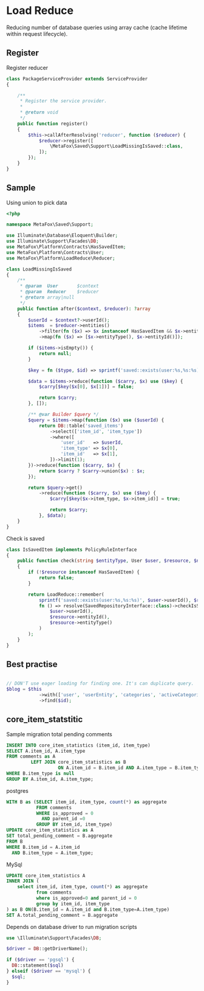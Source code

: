 # Load Reduce

Reducing number of database queries using array cache (cache lifetime within request lifecycle).

## Register

Register reducer

```php
class PackageServiceProvider extends ServiceProvider
{

    /**
     * Register the service provider.
     *
     * @return void
     */
    public function register()
    {
        $this->callAfterResolving('reducer', function ($reducer) {
            $reducer->register([
                \MetaFox\Saved\Support\LoadMissingIsSaved::class,
            ]);
        });
    }
}

```

## Sample

Using union to pick data

```php
<?php

namespace MetaFox\Saved\Support;

use Illuminate\Database\Eloquent\Builder;
use Illuminate\Support\Facades\DB;
use MetaFox\Platform\Contracts\HasSavedItem;
use MetaFox\Platform\Contracts\User;
use MetaFox\Platform\LoadReduce\Reducer;

class LoadMissingIsSaved
{
    /**
     * @param  User       $context
     * @param  Reducer    $reducer
     * @return array|null
     */
    public function after($context, $reducer): ?array
    {
        $userId = $context?->userId();
        $items  = $reducer->entities()
            ->filter(fn ($x) => $x instanceof HasSavedItem && $x->entityType() !== 'feed')
            ->map(fn ($x) => [$x->entityType(), $x->entityId()]);

        if ($items->isEmpty()) {
            return null;
        }

        $key = fn ($type, $id) => sprintf('saved::exists(user:%s,%s:%s)', $userId, $type, $id);

        $data = $items->reduce(function ($carry, $x) use ($key) {
            $carry[$key($x[0], $x[1])] = false;

            return $carry;
        }, []);

        /** @var Builder $query */
        $query = $items->map(function ($x) use ($userId) {
            return DB::table('saved_items')
                ->select(['item_id', 'item_type'])
                ->where([
                    'user_id'   => $userId,
                    'item_type' => $x[0],
                    'item_id'   => $x[1],
                ])->limit(1);
        })->reduce(function ($carry, $x) {
            return $carry ? $carry->union($x) : $x;
        });

        return $query->get()
            ->reduce(function ($carry, $x) use ($key) {
                $carry[$key($x->item_type, $x->item_id)] = true;

                return $carry;
            }, $data);
    }
}
```

Check is saved

```php
class IsSavedItem implements PolicyRuleInterface
{
    public function check(string $entityType, User $user, $resource, $newValue = null): ?bool
    {
        if (!$resource instanceof HasSavedItem) {
            return false;
        }

        return LoadReduce::remember(
            sprintf('saved::exists(user:%s,%s:%s)', $user->userId(), $resource->entityType(), $resource->entityId()),
            fn () => resolve(SavedRepositoryInterface::class)->checkIsSaved(
                $user->userId(),
                $resource->entityId(),
                $resource->entityType()
            )
        );
    }
}
```

## Best practise

```php

// DON'T use eager loading for finding one. It's can duplicate query.
$blog = $this
            ->with(['user', 'userEntity', 'categories', 'activeCategories', 'attachments'])
            ->find($id);

```

## core_item_statstitic

Sample migration total pending comments

```sql
INSERT INTO core_item_statistics (item_id, item_type)
SELECT A.item_id, A.item_type
FROM comments as A
         LEFT JOIN core_item_statistics as B
                   ON A.item_id = B.item_id AND A.item_type = B.item_type
WHERE B.item_type is null
GROUP BY A.item_id, A.item_type;
```

postgres

```sql
WITH B as (SELECT item_id, item_type, count(*) as aggregate
           FROM comments
           WHERE is_approved = 0
             AND parent_id =0
           GROUP BY item_id, item_type)
UPDATE core_item_statistics as A
SET total_pending_comment = B.aggregate
FROM B
WHERE B.item_id = A.item_id
  AND B.item_type = A.item_type;
```

MySql

```sql
UPDATE core_item_statistics A
INNER JOIN (
    select item_id, item_type, count(*) as aggregate
           from comments
           where is_approved=0 and parent_id = 0
           group by item_id, item_type
) as B ON(B.item_id = A.item_id and B.item_type=A.item_type)
SET A.total_pending_comment = B.aggregate
```

Depends on database driver to run migration scripts

```php
use \Illuminate\Support\Facades\DB;

$driver = DB::getDriverName();

if ($driver == 'pgsql') {
  DB::statement($sql)
} elseif ($driver == 'mysql') {
  $sql;
}
```
